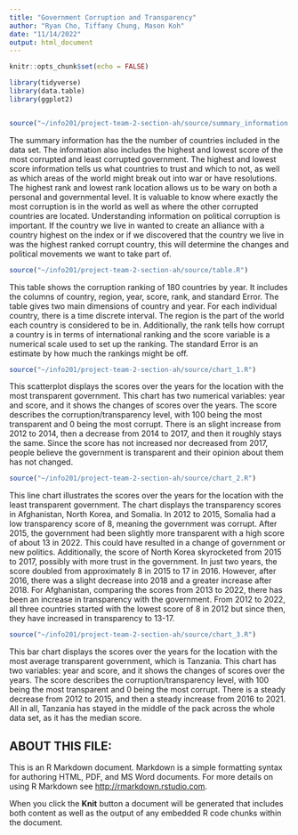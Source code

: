```yaml
---
title: "Government Corruption and Transparency"
author: "Ryan Cho, Tiffany Chung, Mason Koh"
date: "11/14/2022"
output: html_document
---                 
```

```r
knitr::opts_chunk$set(echo = FALSE)
```

```r
library(tidyverse)
library(data.table)
library(ggplot2)



```

```r
source("~/info201/project-team-2-section-ah/source/summary_information.R")
```
The summary information has the the number of countries included in the data set. The information also includes the highest and lowest score of the most corrupted and least corrupted government. The highest and lowest score information tells us what countries to trust and which to not, as well as which areas of the world might break out into war or have resolutions. The highest rank and lowest rank location allows us to be wary on both a personal and governmental level. It is valuable to know where exactly the most corruption is in the world as well as where the other corrupted countries are located. Understanding information on political corruption is important. If the country we live in wanted to create an alliance with a country highest on the index or if we discovered that the country we live in was the highest ranked corrupt country, this will determine the changes and political movements we want to take part of.


```r
source("~/info201/project-team-2-section-ah/source/table.R")
```
This table shows the corruption ranking of 180 countries by year. It includes the columns of country, region, year, score, rank, and standard Error. The table gives two main dimensions of country and year. For each individual country, there is a time discrete interval. The region is the part of the world each country is considered to be in. Additionally, the rank tells how corrupt a country is in terms of international ranking and the score variable is a numerical scale used to set up the ranking. The standard Error is an estimate by how much the rankings might be off. 


```r
source("~/info201/project-team-2-section-ah/source/chart_1.R")
```

This scatterplot displays the scores over the years for the location with the most transparent government. This chart has two numerical variables: year and score, and it shows the changes of scores over the years. The score describes the corruption/transparency level, with 100 being the most transparent and 0 being the most corrupt. There is an slight increase from 2012 to 2014, then a decrease from 2014 to 2017, and then it roughly stays the same. Since the score has not increased nor decreased from 2017, people believe the government is transparent and their opinion about them has not changed.


```r
source("~/info201/project-team-2-section-ah/source/chart_2.R")
```

This line chart illustrates the scores over the years for the location with the least transparent government. The chart displays the transparency scores in Afghanistan, North Korea, and Somalia. In 2012 to 2015, Somalia had a low transparency score of 8, meaning the government was corrupt. After 2015, the government had been slightly more transparent with a high score of about 13 in 2022. This could have resulted in a change of government or new politics. Additionally, the score of North Korea skyrocketed from 2015 to 2017, possibly with more trust in the government. In just two years, the score doubled from approximately 8 in 2015 to 17 in 2016. However, after 2016, there was a slight decrease into 2018 and a greater increase after 2018. For Afghanistan, comparing the scores from 2013 to 2022, there has been an increase in transparency with the government. From 2012 to 2022, all three countries started with the lowest score of 8 in 2012 but since then, they have increased in transparency to 13-17.


```r
source("~/info201/project-team-2-section-ah/source/chart_3.R")
```

This bar chart displays the scores over the years for the location with the 
most average transparent government, which is Tanzania. This chart has two  variables: year and score, and it shows the changes of scores over the years. The score describes the corruption/transparency level, with 100 being the most transparent and 0 being the most corrupt. There is a steady decrease from 2012 to 2015, and then a steady increase from 2016 to 2021. All in all, Tanzania has stayed in the middle of the pack across the whole data set, as it has the median score.


## ABOUT THIS FILE: 

This is an R Markdown document. Markdown is a simple formatting syntax for authoring HTML, PDF, and MS Word documents. For more details on using R Markdown see <http://rmarkdown.rstudio.com>.

When you click the **Knit** button a document will be generated that includes both content as well as the output of any embedded R code chunks within the document. 